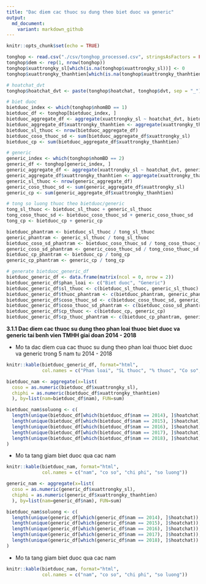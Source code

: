 ```yaml
---
title: "Dac diem cac thuoc su dung theo biet duoc va generic"
output: 
  md_document:
    variant: markdown_github
---
```


```r
knitr::opts_chunk$set(echo = TRUE)
```

```r
tonghop <- read.csv("./csv/tonghop_processed.csv", stringsAsFactors = FALSE)
tonghop$dem <- rep(1, nrow(tonghop))
tonghop$xuattrongky_sl[which(is.na(tonghop$xuattrongky_sl))] <- 0
tonghop$xuattrongky_thanhtien[which(is.na(tonghop$xuattrongky_thanhtien))] <- 0

# hoatchat_dvt
tonghop$hoatchat_dvt <- paste(tonghop$hoatchat, tonghop$dvt, sep = "_")

# biet duoc
bietduoc_index <- which(tonghop$nhomBD == 1) 
bietduoc_df <- tonghop[bietduoc_index, ]
bietduoc_aggregate_df <- aggregate(xuattrongky_sl ~ hoatchat_dvt, bietduoc_df,FUN = sum)
bietduoc_aggregate_df$xuattrongky_thanhtien <- aggregate(xuattrongky_thanhtien ~ hoatchat_dvt, bietduoc_df,FUN = sum)$xuattrongky_thanhtien
bietduoc_sl_thuoc <- nrow(bietduoc_aggregate_df)
bietduoc_coso_thuoc_sd <- sum(bietduoc_aggregate_df$xuattrongky_sl)
bietduoc_cp <- sum(bietduoc_aggregate_df$xuattrongky_thanhtien)

# generic
generic_index <- which(tonghop$nhomBD == 2) 
generic_df <- tonghop[generic_index, ]
generic_aggregate_df <- aggregate(xuattrongky_sl ~ hoatchat_dvt, generic_df,FUN = sum)
generic_aggregate_df$xuattrongky_thanhtien <- aggregate(xuattrongky_thanhtien ~ hoatchat_dvt, generic_df,FUN = sum)$xuattrongky_thanhtien
generic_sl_thuoc <- nrow(generic_aggregate_df)
generic_coso_thuoc_sd <- sum(generic_aggregate_df$xuattrongky_sl)
generic_cp <- sum(generic_aggregate_df$xuattrongky_thanhtien)

# tong so luong thuoc theo bietduoc/generic
tong_sl_thuoc <- bietduoc_sl_thuoc + generic_sl_thuoc
tong_coso_thuoc_sd <- bietduoc_coso_thuoc_sd + generic_coso_thuoc_sd
tong_cp <- bietduoc_cp + generic_cp

bietduoc_phantram <- bietduoc_sl_thuoc / tong_sl_thuoc
generic_phantram <- generic_sl_thuoc / tong_sl_thuoc
bietduoc_coso_sd_phantram <- bietduoc_coso_thuoc_sd / tong_coso_thuoc_sd
generic_coso_sd_phantram <- generic_coso_thuoc_sd / tong_coso_thuoc_sd
bietduoc_cp_phantram <- bietduoc_cp / tong_cp
generic_cp_phantram <- generic_cp / tong_cp

# generate bietduoc_generic_df
bietduoc_generic_df <- data.frame(matrix(ncol = 0, nrow = 2))
bietduoc_generic_df$phan_loai <- c("Biet duoc", "Generic")
bietduoc_generic_df$sl_thuoc <- c(bietduoc_sl_thuoc, generic_sl_thuoc)
bietduoc_generic_df$thuoc_phantram <- c(bietduoc_phantram, generic_phantram)
bietduoc_generic_df$coso_thuoc_sd <- c(bietduoc_coso_thuoc_sd, generic_coso_thuoc_sd)
bietduoc_generic_df$coso_thuoc_sd_phantram <- c(bietduoc_coso_sd_phantram, generic_coso_sd_phantram)
bietduoc_generic_df$cp_thuoc <- c(bietduoc_cp, generic_cp)
bietduoc_generic_df$cp_thuoc_phantram <- c(bietduoc_cp_phantram, generic_cp_phantram)
```

**3.1.1 Dac diem cac thuoc su dung theo phan loai thuoc biet duoc va generic tai benh vien TMHH giai doan 2014 - 2018**

* Mo ta dac diem cua cac thuoc su dung theo phan loai thuoc biet duoc va generic trong 5 nam tu 2014 - 2018

```r
knitr::kable(bietduoc_generic_df, format="html", 
             col.names = c("Phan loai", "SL thuoc", "% thuoc", "Co so", "% co so", "Chi phi", "% chi phi"))
```

```r
bietduoc_nam <- aggregate(x=list(
  coso = as.numeric(bietduoc_df$xuattrongky_sl),
  chiphi = as.numeric(bietduoc_df$xuattrongky_thanhtien)
  ), by=list(nam=bietduoc_df$nam), FUN=sum)

bietduoc_nam$soluong <- c(
  length(unique(bietduoc_df[which(bietduoc_df$nam == 2014), ]$hoatchat)),
  length(unique(bietduoc_df[which(bietduoc_df$nam == 2015), ]$hoatchat)),
  length(unique(bietduoc_df[which(bietduoc_df$nam == 2016), ]$hoatchat)),
  length(unique(bietduoc_df[which(bietduoc_df$nam == 2017), ]$hoatchat)),
  length(unique(bietduoc_df[which(bietduoc_df$nam == 2018), ]$hoatchat))
)
```

* Mo ta tang giam biet duoc qua cac nam

```r
knitr::kable(bietduoc_nam, format="html", 
             col.names = c("nam", "co so", "chi phi", "so luong"))
```

```r
generic_nam <- aggregate(x=list(
  coso = as.numeric(generic_df$xuattrongky_sl),
  chiphi = as.numeric(generic_df$xuattrongky_thanhtien)
  ), by=list(nam=generic_df$nam), FUN=sum)

bietduoc_nam$soluong <- c(
  length(unique(generic_df[which(generic_df$nam == 2014), ]$hoatchat)),
  length(unique(generic_df[which(generic_df$nam == 2015), ]$hoatchat)),
  length(unique(generic_df[which(generic_df$nam == 2016), ]$hoatchat)),
  length(unique(generic_df[which(generic_df$nam == 2017), ]$hoatchat)),
  length(unique(generic_df[which(generic_df$nam == 2018), ]$hoatchat))
)
```

* Mo ta tang giam biet duoc qua cac nam

```r
knitr::kable(bietduoc_nam, format="html", 
             col.names = c("nam", "co so", "chi phi", "so luong"))
```
